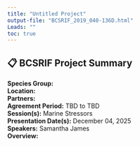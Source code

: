 ```yaml
---
title: "Untitled Project"
output-file: "BCSRIF_2019_040-136D.html"
Leads: ""
toc: true
---
```


## 📋 BCSRIF Project Summary

**Species Group:**   
**Location:**   
**Partners:**   
**Agreement Period:** TBD to TBD  
**Session(s):** Marine Stressors  
**Presentation Date(s):** December 04, 2025  
**Speakers:** Samantha James  
**Overview:**  
   

